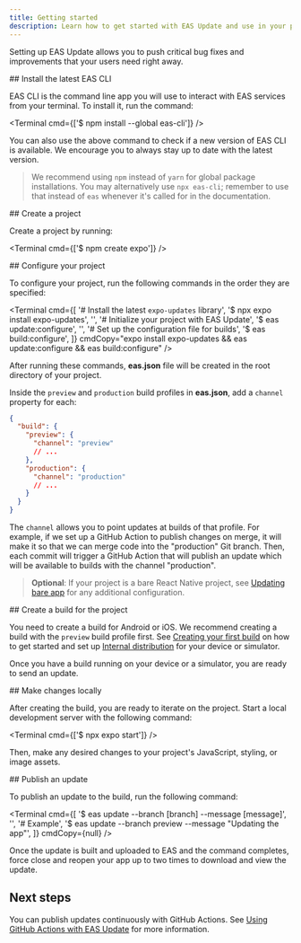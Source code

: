 ```yaml
---
title: Getting started
description: Learn how to get started with EAS Update and use in your project.
---
```



Setting up EAS Update allows you to push critical bug fixes and improvements that your users need right away.

<Step label="1">
## Install the latest EAS CLI

EAS CLI is the command line app you will use to interact with EAS services from your terminal. To install it, run the command:

<Terminal cmd={['$ npm install --global eas-cli']} />

You can also use the above command to check if a new version of EAS CLI is available. We encourage you to always stay up to date with the latest version.

> We recommend using `npm` instead of `yarn` for global package installations. You may alternatively use `npx eas-cli`; remember to use that instead of `eas` whenever it's called for in the documentation.

</Step>

<Step label="2">
## Create a project

Create a project by running:

<Terminal cmd={['$ npm create expo']} />
</Step>

<Step label="3">
## Configure your project

To configure your project, run the following commands in the order they are specified:

<Terminal
  cmd={[
    '# Install the latest `expo-updates` library',
    '$ npx expo install expo-updates',
    '',
    '# Initialize your project with EAS Update',
    '$ eas update:configure',
    '',
    '# Set up the configuration file for builds',
    '$ eas build:configure',
  ]}
  cmdCopy="expo install expo-updates && eas update:configure && eas build:configure"
/>

After running these commands, **eas.json** file will be created in the root directory of your project.

Inside the `preview` and `production` build profiles in **eas.json**, add a `channel` property for each:

```json eas.json
{
  "build": {
    "preview": {
      "channel": "preview"
      // ...
    },
    "production": {
      "channel": "production"
      // ...
    }
  }
}
```

The `channel` allows you to point updates at builds of that profile. For example, if we set up a GitHub Action to publish changes on merge, it will make it so that we can merge code into the "production" Git branch. Then, each commit will trigger a GitHub Action that will publish an update which will be available to builds with the channel "production".

> **Optional**: If your project is a bare React Native project, see [Updating bare app](/bare/updating-your-app) for any additional configuration.

</Step>

<Step label="4">
## Create a build for the project

You need to create a build for Android or iOS. We recommend creating a build with the `preview` build profile first. See [Creating your first build](/build/setup/) on how to get started and set up [Internal distribution](/build/internal-distribution/#setting-up-internal-distribution) for your device or simulator.

Once you have a build running on your device or a simulator, you are ready to send an update.

</Step>

<Step label="5">
## Make changes locally

After creating the build, you are ready to iterate on the project. Start a local development server with the following command:

<Terminal cmd={['$ npx expo start']} />

Then, make any desired changes to your project's JavaScript, styling, or image assets.

</Step>

<Step label="6">
## Publish an update

To publish an update to the build, run the following command:

<Terminal
  cmd={[
    '$ eas update --branch [branch] --message [message]',
    '',
    '# Example',
    '$ eas update --branch preview --message "Updating the app"',
  ]}
  cmdCopy={null}
/>

Once the update is built and uploaded to EAS and the command completes, force close and reopen your app up to two times to download and view the update.

</Step>

## Next steps

You can publish updates continuously with GitHub Actions. See [Using GitHub Actions with EAS Update](/eas-update/github-actions) for more information.
